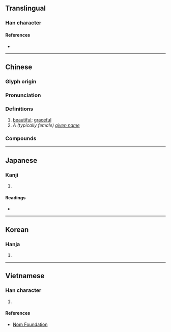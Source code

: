 {{also|姢}}
{{character info/new}}
==Translingual==

===Han character===
{{Han char|rn=38|rad=女|as=07|sn=10|four=46427|canj=VRB|ids=⿰女肙}}

====References====
* {{Han ref|kx=0262.330|dkj=06321|dj=0529.300|hdz=21052.010|uh=5A1F|ud=23071|bh=AE53|bd=44627}}

----

==Chinese==
{{zh-forms}}

===Glyph origin===
{{Han etym}}
{{Han compound|女|肙|c1=s|c2=p|t1=woman|ls=psc}} 

===Pronunciation===
{{zh-pron
|m=juān
|c=gyun1
|h=pfs=
|md=
|mn=koan
|mn-t=giang1/giêng1
|mn-t_note=giang1 - Shantou; giêng1 - Chaozhou
|w=
|mc=y
|oc=y
|cat=
}}

===Definitions===
{{zh-hanzi}}

# [[beautiful]]; [[graceful]]
# ''A (typically female) [[given name]]''

===Compounds===
{{zh-der|娟秀}}

----

==Japanese==

===Kanji===
{{ja-kanji|grade=|rs=女07}}

# {{defn|lang=ja|sort=女07}}

====Readings====
* {{ja-readings
|goon=えん, けん
|kanon=えん, けん
|kun=あでやか, しなやか, こびる}}

----

==Korean==

===Hanja===
{{ko-hanja|hangeul=연|rv=yeon|mr=yŏn}}

# {{defn|lang=ko|sort=女07}}

----

==Vietnamese==

===Han character===
{{vi-hantu|[[quyên]]|rs=女07}}

# {{defn|lang=vi|sort=女07}}

====References====
* [http://nomfoundation.org/common/nom_details.php?codepoint=5a1f Nom Foundation]